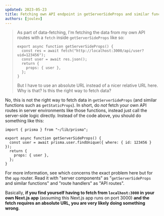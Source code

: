 ```yaml
---
updated: 2023-05-23
title: Fetching own API endpoint in getServerSideProps and similar functions
authors: [joulev]
---
```



> As part of data-fetching, I'm fetching the data from my own API routes with a `fetch` inside `getServerSideProps` like so:
>
> ```tsx
> export async function getServerSideProps() {
>   const res = await fetch("http://localhost:3000/api/user?uid=123456");
>   const user = await res.json();
>   return {
>     props: { user },
>   };
> }
> ```
>
> But I have to use an absolute URL instead of a nicer relative URL here. Why is that? Is this the right way to fetch data?

No, this is not the right way to fetch data in `getServerSideProps` (and similar functions such as `getStaticProps`). In short, do _not_ fetch your own API routes in server environments like those functions, instead just call the server-side logic directly. Instead of the code above, you should do something like this:

```tsx
import { prisma } from "~/lib/prisma";

export async function getServerSideProps() {
  const user = await prisma.user.findUnique({ where: { id: 123456 } });
  return {
    props: { user },
  };
}
```

For more information, see <Question id="fetch-api-in-rsc" /> which concerns the exact problem here but for the `app` router. Read it with "server components" as "`getServerSideProps` and similar functions" and "route handlers" as "API routes".

Basically, **if you find yourself having to fetch from `localhost:3000` in your own Next.js app** (assuming this Next.js app runs on port 3000) **and the fetch requires an absolute URL, you are very likely doing something wrong**.
